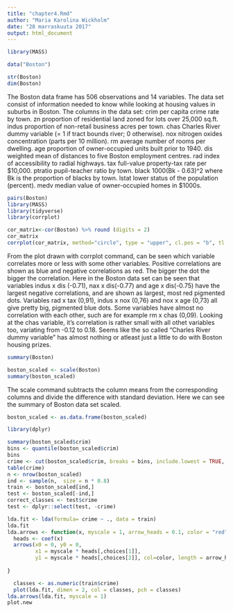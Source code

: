 ```yaml
---
title: "chapter4.Rmd"
author: "Maria Karolina Wickholm"
date: "28 marraskuuta 2017"
output: html_document
---
```

```r
library(MASS)
```
```r
data("Boston")
```
```r
str(Boston)
dim(Boston)
```
The Boston data frame has 506 observations and 14 variables.
The data set consist of information needed to know while looking at housing values in suburbs in Boston.
The columns in the data set:
crim
per capita crime rate by town.
zn
proportion of residential land zoned for lots over 25,000 sq.ft.
indus
proportion of non-retail business acres per town.
chas
Charles River dummy variable (= 1 if tract bounds river; 0 otherwise).
nox
nitrogen oxides concentration (parts per 10 million).
rm
average number of rooms per dwelling.
age
proportion of owner-occupied units built prior to 1940.
dis
weighted mean of distances to five Boston employment centres.
rad
index of accessibility to radial highways.
tax
full-value property-tax rate per \$10,000.
ptratio
pupil-teacher ratio by town.
black
1000(Bk - 0.63)^2 where Bk is the proportion of blacks by town.
lstat
lower status of the population (percent).
medv
median value of owner-occupied homes in \$1000s.
```r
pairs(Boston)
library(MASS)
library(tidyverse)
library(corrplot)
```
```r
cor_matrix<-cor(Boston) %>% round (digits = 2)
cor_matrix
corrplot(cor_matrix, method="circle", type = "upper", cl.pos = "b", tl.pos = "d", tl.cex = 0.6)
```
From the plot drawn with corrplot command, can be seen which variable correlates more or less with some other variables. Positive correlations are shown as blue and negative correlations as red. The bigger the dot the bigger the correlation. Here in the Boston data set can be seen that variables indus x dis (-0.71), nax x dis(-0.77) and age x dis(-0.75) have the largest negative correlations, and are shown as largest, most red pigmented dots. Variables rad x tax (0,91), indus x nox (0,76) and nox x age (0,73) all give pretty big, pigmented blue dots. Some variables have almost no correlation with each other, such are for example rm x chas (0,09). Looking at the chas variable, it's correlation is rather small with all othet variables too, variating from -0.12 to 0.18. Seems like the so called "Charles River dummy variable" has almost nothing or atleast just a little to do with Boston housing prizes.
```r
summary(Boston)
```

```r
boston_scaled <- scale(Boston)
summary(boston_scaled)
```
The scale command subtracts the column means from the corresponding columns and divide the difference with standard deviation. Here we can see the summary of Boston data set scaled. 
```r
boston_scaled <- as.data.frame(boston_scaled)
```
```r
library(dplyr)
```
```r
summary(boston_scaled$crim)
bins <- quantile(boston_scaled$crim)
bins
crime <- cut(boston_scaled$crim, breaks = bins, include.lowest = TRUE, labels = c("low", "med_low", "med_high", "high"))
table(crime)
n <- nrow(boston_scaled)
ind <- sample(n,  size = n * 0.8)
train <- boston_scaled[ind,]
test <- boston_scaled[-ind,]
correct_classes <- test$crime
test <- dplyr::select(test, -crime)
```
```r
lda.fit <- lda(formula= crime ~ ., data = train)
lda.fit
lda.arrows <- function(x, myscale = 1, arrow_heads = 0.1, color = "red", tex = 0.75, choices = c(1,2)){
  heads <- coef(x)
  arrows(x0 = 0, y0 = 0, 
         x1 = myscale * heads[,choices[1]], 
         y1 = myscale * heads[,choices[2]], col=color, length = arrow_heads, cex = tex, col=color, pos=3) 
       
}

```
```r
  classes <- as.numeric(train$crime)
  plot(lda.fit, dimen = 2, col = classes, pch = classes)
lda.arrows(lda.fit, myscale = 1)
plot.new
```